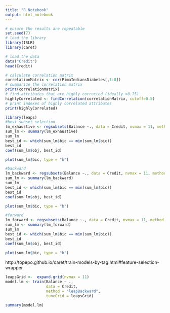 ```yaml
---
title: "R Notebook"
output: html_notebook
---
```



```r
# ensure the results are repeatable
set.seed(7)
# load the library
library(ISLR)
library(caret)
```

```r
# load the data
data("Credit")
head(Credit)

```

```r
# calculate correlation matrix
correlationMatrix <- cor(PimaIndiansDiabetes[,1:8])
# summarize the correlation matrix
print(correlationMatrix)
# find attributes that are highly corrected (ideally >0.75)
highlyCorrelated <- findCorrelation(correlationMatrix, cutoff=0.5)
# print indexes of highly correlated attributes
print(highlyCorrelated)
```







```r
library(leaps)
#best subset selection
lm_exhaustive <- regsubsets(Balance ~., data = Credit, nvmax = 11, method = "exhaustive")
sum_lm <- summary(lm_exhaustive)
sum_lm
best_id <- which(sum_lm$bic == min(sum_lm$bic))
best_id
coef(sum_lm$obj, best_id)

plot(sum_lm$bic, type = "b")
```

```r
#backward
lm_backward <- regsubsets(Balance ~., data = Credit, nvmax = 11, method = "backward")
sum_lm <- summary(lm_backward)
sum_lm
best_id <- which(sum_lm$bic == min(sum_lm$bic))
best_id
coef(sum_lm$obj, best_id)

plot(sum_lm$bic, type = "b")
```


```r
#forward
lm_forward <- regsubsets(Balance ~., data = Credit, nvmax = 11, method = "forward")
sum_lm <- summary(lm_forward)
sum_lm
best_id <- which(sum_lm$bic == min(sum_lm$bic))
best_id
coef(sum_lm$obj, best_id)

plot(sum_lm$bic, type = "b")
```



http://topepo.github.io/caret/train-models-by-tag.html#feature-selection-wrapper

```r
leapsGrid <-  expand.grid(nvmax = 11)
model.lm <- train(Balance ~ .,
                  data = Credit,
                  method = "leapBackward",
                  tuneGrid = leapsGrid)

summary(model.lm)
```

















